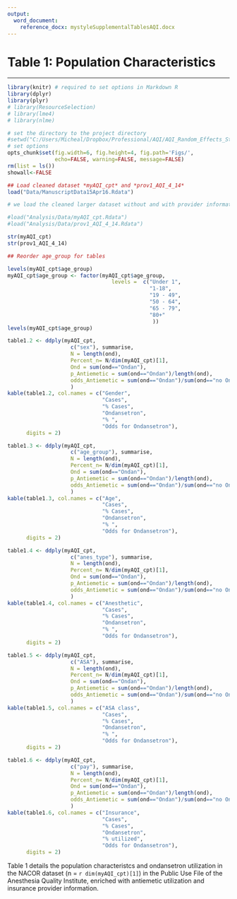 ```yaml
---
output:
  word_document:
    reference_docx: mystyleSupplementalTablesAQI.docx
---
```


# Table 1: Population Characteristics

---

```r
library(knitr) # required to set options in Markdown R
library(dplyr)
library(plyr)
# library(ResourceSelection)
# library(lme4)
# library(nlme)
```



```r

# set the directory to the project directory
#setwd("C:/Users/Micheal/Dropbox/Professional/AQI/AQI_Random_Effects_Stan/AQI_Analysis")
# set options
opts_chunk$set(fig.width=6, fig.height=4, fig.path='Figs/',
               echo=FALSE, warning=FALSE, message=FALSE)
rm(list = ls())
showall<-FALSE
```


```r


## Load cleaned dataset *myAQI_cpt* and *prov1_AQI_4_14*
load("Data/ManuscriptData15Apr16.Rdata")

# we load the cleaned larger dataset without and with provider information *myAQI_cpt.Rdata*, *prov1_AQI_4_14*, which we generated in *import_AQI_14Jul2015.Rmd*   

#load("Analysis/Data/myAQI_cpt.Rdata")
#load("Analysis/Data/prov1_AQI_4_14.Rdata")
```

```r
str(myAQI_cpt)
str(prov1_AQI_4_14)
```


```r
## Reorder age_group for tables

levels(myAQI_cpt$age_group)
myAQI_cpt$age_group <- factor(myAQI_cpt$age_group, 
                                 levels =  c("Under 1",
                                             "1-18",
                                             "19 - 49", 
                                             "50 - 64", 
                                             "65 - 79",
                                             "80+"
                                              ))
levels(myAQI_cpt$age_group)
```


```r
table1.2 <- ddply(myAQI_cpt, 
                    c("sex"), summarise,
                    N = length(ond),
                    Percent_n= N/dim(myAQI_cpt)[1],
                    Ond = sum(ond=="Ondan"),
                    p_Antiemetic = sum(ond=="Ondan")/length(ond),
                    odds_Antiemetic = sum(ond=="Ondan")/sum(ond=="no Ondan")
                    )
kable(table1.2, col.names = c("Gender",
                              "Cases",
                              "% Cases",
                              "Ondansetron",
                              "% ",
                              "Odds for Ondansetron"), 
      digits = 2)
```


```r

table1.3 <- ddply(myAQI_cpt, 
                    c("age_group"), summarise,
                    N = length(ond),
                    Percent_n= N/dim(myAQI_cpt)[1],
                    Ond = sum(ond=="Ondan"),
                    p_Antiemetic = sum(ond=="Ondan")/length(ond),
                    odds_Antiemetic = sum(ond=="Ondan")/sum(ond=="no Ondan")
                    )
kable(table1.3, col.names = c("Age",
                              "Cases",
                              "% Cases",
                              "Ondansetron",
                              "% ",
                              "Odds for Ondansetron"), 
      digits = 2)
```

```r
table1.4 <- ddply(myAQI_cpt, 
                    c("anes_type"), summarise,
                    N = length(ond),
                    Percent_n= N/dim(myAQI_cpt)[1],
                    Ond = sum(ond=="Ondan"),
                    p_Antiemetic = sum(ond=="Ondan")/length(ond),
                    odds_Antiemetic = sum(ond=="Ondan")/sum(ond=="no Ondan")
                    )
kable(table1.4, col.names = c("Anesthetic",
                              "Cases",
                              "% Cases",
                              "Ondansetron",
                              "% ",
                              "Odds for Ondansetron"), 
      digits = 2)
```


```r
table1.5 <- ddply(myAQI_cpt, 
                    c("ASA"), summarise,
                    N = length(ond),
                    Percent_n= N/dim(myAQI_cpt)[1],
                    Ond = sum(ond=="Ondan"),
                    p_Antiemetic = sum(ond=="Ondan")/length(ond),
                    odds_Antiemetic = sum(ond=="Ondan")/sum(ond=="no Ondan")
                    )
kable(table1.5, col.names = c("ASA class",
                              "Cases",
                              "% Cases",
                              "Ondansetron",
                              "% ",
                              "Odds for Ondansetron"), 
      digits = 2)
```


```r
table1.6 <- ddply(myAQI_cpt, 
                    c("pay"), summarise,
                    N = length(ond),
                    Percent_n= N/dim(myAQI_cpt)[1],
                    Ond = sum(ond=="Ondan"),
                    p_Antiemetic = sum(ond=="Ondan")/length(ond),
                    odds_Antiemetic = sum(ond=="Ondan")/sum(ond=="no Ondan")
                    )
kable(table1.6, col.names = c("Insurance",
                              "Cases",
                              "% Cases",
                              "Ondansetron",
                              "% utilized",
                              "Odds for Ondansetron"), 
      digits = 2)
```

Table 1 details the population characteristcs and ondansetron utilization in the NACOR dataset (n = `r dim(myAQI_cpt)[1]`) in  the Public Use File of the Anesthesia Quality Institute, enriched with antiemetic utilization and insurance provider information.